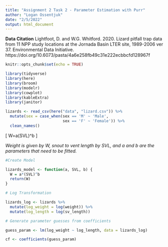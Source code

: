 ```yaml
---
title: "Assignment 2 Task 2 - Parameter Estimation with Purr"
author: "Logan Ossentjuk"
date: "2/5/2022"
output: html_document
---
```


**Data Citation** Lightfoot, D. and W.G. Whitford. 2020. Lizard pitfall trap data from 11 NPP study locations at the Jornada Basin LTER site, 1989-2006 ver 37. Environmental Data Initiative. https://doi.org/10.6073/pasta/4a6e258fb49c31e222ecbbcfd128967f


```r
knitr::opts_chunk$set(echo = TRUE)

library(tidyverse)
library(here)
library(broom)
library(modelr)
library(cowplot)
library(kableExtra)
library(janitor)
```

```r
lizards <- read_csv(here("data", "lizard.csv")) %>% 
  mutate(sex = case_when(sex == 'M' ~ 'Male',
                         sex == 'F' ~ 'Female')) %>% 
  clean_names()
```

\[
W=a(SVL)^b
\]

*Weight is given by W, snout to vent length by SVL, and a and b are the parameters that need to be fitted.*

```r

#Create Model 

lizards_model <- function(a, SVL, b) {
  W = a*(SVL)^b
  return(W)
}

# Log Transformation

lizards_log <- lizards %>% 
  mutate(log_weight = log(weight)) %>% 
  mutate(log_length = log(sv_length))

# Generate parameter guesses from coefficients 

guess_param <- lm(log_weight ~ log_length, data = lizards_log)

cf <- coefficients(guess_param)
```


